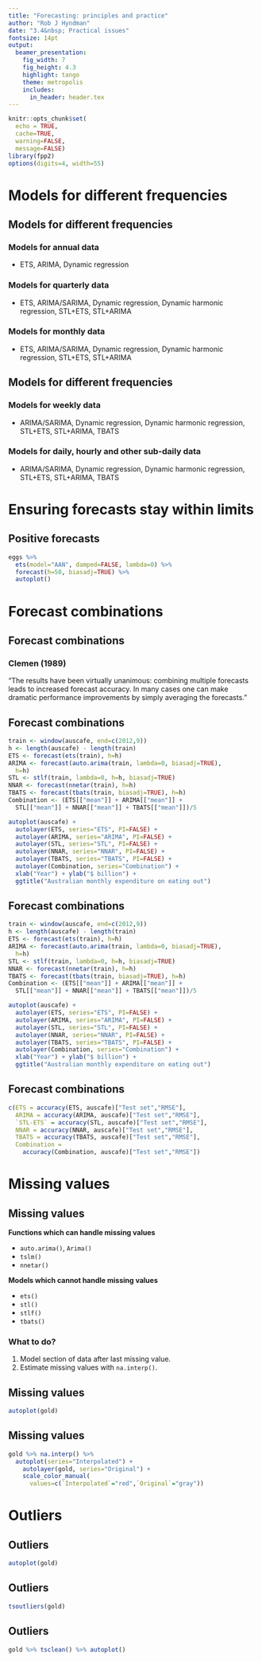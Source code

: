 ```yaml
---
title: "Forecasting: principles and practice"
author: "Rob J Hyndman"
date: "3.4&nbsp; Practical issues"
fontsize: 14pt
output:
  beamer_presentation:
    fig_width: 7
    fig_height: 4.3
    highlight: tango
    theme: metropolis
    includes:
      in_header: header.tex
---
```


```r
knitr::opts_chunk$set(
  echo = TRUE,
  cache=TRUE,
  warning=FALSE,
  message=FALSE)
library(fpp2)
options(digits=4, width=55)
```

# Models for different frequencies

## Models for different frequencies

\vspace*{-0.2cm}

### Models for annual data

 * ETS, ARIMA, Dynamic regression
\pause

### Models for quarterly data

 * ETS, ARIMA/SARIMA, Dynamic regression, Dynamic harmonic regression, STL+ETS, STL+ARIMA
\pause

### Models for monthly data

 * ETS, ARIMA/SARIMA, Dynamic regression, Dynamic harmonic regression, STL+ETS, STL+ARIMA

## Models for different frequencies

### Models for weekly data

 * ARIMA/SARIMA, Dynamic regression, Dynamic harmonic regression, STL+ETS, STL+ARIMA, TBATS
\pause

### Models for daily, hourly and other sub-daily data

 * ARIMA/SARIMA, Dynamic regression, Dynamic harmonic regression, STL+ETS, STL+ARIMA, TBATS


# Ensuring forecasts stay within limits

## Positive forecasts
\fontsize{12}{12}\sf

```r
eggs %>%
  ets(model="AAN", damped=FALSE, lambda=0) %>%
  forecast(h=50, biasadj=TRUE) %>%
  autoplot()
```


# Forecast combinations

## Forecast combinations

### Clemen (1989)
"The results have been virtually unanimous: combining multiple forecasts leads to increased forecast accuracy. \dots In many cases one can make dramatic performance improvements by simply averaging the forecasts."

## Forecast combinations
\fontsize{10}{10}\sf\vspace*{-0.2cm}
```r
train <- window(auscafe, end=c(2012,9))
h <- length(auscafe) - length(train)
ETS <- forecast(ets(train), h=h)
ARIMA <- forecast(auto.arima(train, lambda=0, biasadj=TRUE),
  h=h)
STL <- stlf(train, lambda=0, h=h, biasadj=TRUE)
NNAR <- forecast(nnetar(train), h=h)
TBATS <- forecast(tbats(train, biasadj=TRUE), h=h)
Combination <- (ETS[["mean"]] + ARIMA[["mean"]] +
  STL[["mean"]] + NNAR[["mean"]] + TBATS[["mean"]])/5

autoplot(auscafe) +
  autolayer(ETS, series="ETS", PI=FALSE) +
  autolayer(ARIMA, series="ARIMA", PI=FALSE) +
  autolayer(STL, series="STL", PI=FALSE) +
  autolayer(NNAR, series="NNAR", PI=FALSE) +
  autolayer(TBATS, series="TBATS", PI=FALSE) +
  autolayer(Combination, series="Combination") +
  xlab("Year") + ylab("$ billion") +
  ggtitle("Australian monthly expenditure on eating out")
```

## Forecast combinations
\fontsize{10}{10}\sf\vspace*{-0.2cm}
```r
train <- window(auscafe, end=c(2012,9))
h <- length(auscafe) - length(train)
ETS <- forecast(ets(train), h=h)
ARIMA <- forecast(auto.arima(train, lambda=0, biasadj=TRUE),
  h=h)
STL <- stlf(train, lambda=0, h=h, biasadj=TRUE)
NNAR <- forecast(nnetar(train), h=h)
TBATS <- forecast(tbats(train, biasadj=TRUE), h=h)
Combination <- (ETS[["mean"]] + ARIMA[["mean"]] +
  STL[["mean"]] + NNAR[["mean"]] + TBATS[["mean"]])/5
```

```r
autoplot(auscafe) +
  autolayer(ETS, series="ETS", PI=FALSE) +
  autolayer(ARIMA, series="ARIMA", PI=FALSE) +
  autolayer(STL, series="STL", PI=FALSE) +
  autolayer(NNAR, series="NNAR", PI=FALSE) +
  autolayer(TBATS, series="TBATS", PI=FALSE) +
  autolayer(Combination, series="Combination") +
  xlab("Year") + ylab("$ billion") +
  ggtitle("Australian monthly expenditure on eating out")
```

## Forecast combinations
\fontsize{11}{15}\sf
```r
c(ETS = accuracy(ETS, auscafe)["Test set","RMSE"],
  ARIMA = accuracy(ARIMA, auscafe)["Test set","RMSE"],
  `STL-ETS` = accuracy(STL, auscafe)["Test set","RMSE"],
  NNAR = accuracy(NNAR, auscafe)["Test set","RMSE"],
  TBATS = accuracy(TBATS, auscafe)["Test set","RMSE"],
  Combination =
    accuracy(Combination, auscafe)["Test set","RMSE"])
```

# Missing values

## Missing values
\fontsize{14}{15}\sf

**Functions which can handle missing values**

 * `auto.arima()`, `Arima()`
 * `tslm()`
 * `nnetar()`

**Models which cannot handle missing values**

 * `ets()`
 * `stl()`
 * `stlf()`
 * `tbats()`

\pause

### What to do?
 1. Model section of data after last missing value.
 2. Estimate missing values with `na.interp()`.

## Missing values
\fontsize{12}{12}\sf
```r
autoplot(gold)
```

## Missing values
\fontsize{12}{12}\sf
```r
gold %>% na.interp() %>%
  autoplot(series="Interpolated") +
    autolayer(gold, series="Original") +
    scale_color_manual(
      values=c(`Interpolated`="red",`Original`="gray"))
```

# Outliers

## Outliers

```r
autoplot(gold)
```

## Outliers

```r
tsoutliers(gold)
```

## Outliers

```r
gold %>% tsclean() %>% autoplot()
```